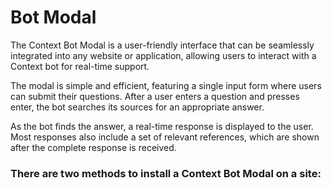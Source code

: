 
# Bot Modal

The Context Bot Modal is a user-friendly interface that can be seamlessly integrated into any website or application, allowing users to interact with a Context bot for real-time support.

The modal is simple and efficient, featuring a single input form where users can submit their questions. After a user enters a question and presses enter, the bot searches its sources for an appropriate answer.

As the bot finds the answer, a real-time response is displayed to the user. Most responses also include a set of relevant references, which are shown after the complete response is received.

### There are two methods to install a Context Bot Modal on a site:

<Cards>
  <Card
    title="Click Event Launcher"
    href="/bots/installing-bots/click-event-launcher"
  ></Card>
  <Card
    title="Floating Launcher"
    href="/bots/installing-bots/floating-launcher"
  ></Card>
</Cards>
